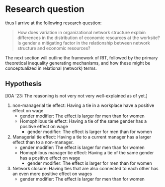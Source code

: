 # Research question

thus I arrive at the following research question:

> How does variation in organizational network structure explain differences in the distribution of economic resources at the worksite? Is gender a mitigating factor in the relationship between network structure and economic resources?

The next section will outline the framework of RIT, followed by the primary theoretical inequality generating mechanisms, and how these might be conceptualized in relational (network) terms.


## Hypothesis

[IOA '23: The reasoning is not very not very well-explained as of yet.]

1. non-managerial tie effect: Having a tie in a workplace have a positive effect on wage
    - gender modifier: The effect is larger for men than for women
    - Homophilous tie effect: Having a tie of the same gender has a positive effect on wage
        - gender modifier: The effect is larger for men than for women

1. Managerial tie effect:  Having a tie to a current manager has a larger effect than to a non-manager.
    - gender modifier: The effect is larger for men than for women
    - Homophilous manager tie effect: Having a tie of the same gender has a positive effect on wage
        - gender modifier: The effect is larger for men than for women

1. Network closure: Having ties that are also connected to each other has an even more positive effect on wages
    - gender modifier: The effect is larger for men than for women





